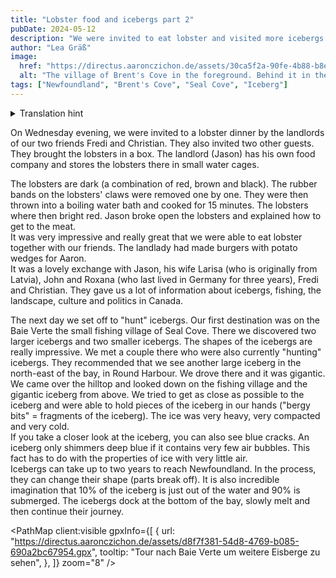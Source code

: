 ```yaml
---
title: "Lobster food and icebergs part 2"
pubDate: 2024-05-12
description: "We were invited to eat lobster and visited more icebergs."
author: "Lea Gräß"
image:
  href: "https://directus.aaronczichon.de/assets/30ca5f2a-90fe-4b88-b8e6-1f24d4e3054d.jpeg?quality=70&width=1600"
  alt: "The village of Brent's Cove in the foreground. Behind it in the water a large iceberg"
tags: ["Newfoundland", "Brent's Cove", "Seal Cove", "Iceberg"]
---
```



<details>
  <summary>Translation hint</summary>
  We implemented the English version of this blog for you in June. We will publish
  all new blog entries also in English. Every entry before Jun 24th 2024 is automatically
  translated through DeepL. So please apologize if the translation is not perfect.
  If you want to read the original German entry, please switch to the German version
  of our blog.
</details>

<DirectusImage assetId="1ac51dab-ba3d-4f2b-a472-b411bd487d48.jpeg" />

On Wednesday evening, we were invited to a lobster dinner by the landlords of our two friends Fredi and Christian. They also invited two other guests.  
They brought the lobsters in a box. The landlord (Jason) has his own food company and stores the lobsters there in small water cages.

The lobsters are dark (a combination of red, brown and black). The rubber bands on the lobsters' claws were removed one by one. They were then thrown into a boiling water bath and cooked for 15 minutes. The lobsters where then bright red. Jason broke open the lobsters and explained how to get to the meat.  
It was very impressive and really great that we were able to eat lobster together with our friends. The landlady had made burgers with potato wedges for Aaron.  
It was a lovely exchange with Jason, his wife Larisa (who is originally from Latvia), John and Roxana (who last lived in Germany for three years), Fredi and Christian. They gave us a lot of information about icebergs, fishing, the landscape, culture and politics in Canada.

<DirectusImage assetId="54d82ba5-188a-4bad-a1b8-65642d6f15cc.jpeg" />

<DirectusImage assetId="8b5562cf-0b76-4c0c-b7f0-6f149619d480.jpeg" />

The next day we set off to "hunt" icebergs. Our first destination was on the Baie Verte the small fishing village of Seal Cove. There we discovered two larger icebergs and two smaller icebergs. The shapes of the icebergs are really impressive. We met a couple there who were also currently "hunting" icebergs. They recommended that we see another large iceberg in the north-east of the bay, in Round Harbour. We drove there and it was gigantic. We came over the hilltop and looked down on the fishing village and the gigantic iceberg from above.
We tried to get as close as possible to the iceberg and were able to hold pieces of the iceberg in our hands ("bergy bits" = fragments of the iceberg). The ice was very heavy, very compacted and very cold.  
If you take a closer look at the iceberg, you can also see blue cracks. An iceberg only shimmers deep blue if it contains very few air bubbles. This fact has to do with the properties of ice with very little air.  
Icebergs can take up to two years to reach Newfoundland. In the process, they can change their shape (parts break off). It is also incredible imagination that 10% of the iceberg is just out of the water and 90% is submerged. The icebergs dock at the bottom of the bay, slowly melt and then continue their journey.

<DirectusImage assetId="0f22f820-9d98-4684-8956-ddd65611e431.jpeg" />

<DirectusImage assetId="5c7b34ce-6ada-410c-96bd-781a0622b54d.jpeg" />

<DirectusImage assetId="2fb1875b-023a-4b7f-8a1b-d7fe0f4dbcc8.jpeg" />

<PathMap
  client:visible
  gpxInfo={[
    {
      url: "https://directus.aaronczichon.de/assets/d8f7f381-54d8-4769-b085-690a2bc67954.gpx",
      tooltip: "Tour nach Baie Verte um weitere Eisberge zu sehen",
    },
  ]}
  zoom="8"
/>
